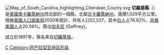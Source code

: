 {{Otheruses|切羅基縣|subject=美國南卡羅萊納州的一個縣|other=同名的縣}}
[[File:Map_of_South_Carolina_highlighting_Cherokee_County.svg|right]]
'''切羅基縣'''（{{lang-en|Cherokee County}}）是[[美國|美國]][[南卡羅萊納州|南卡羅萊納州]]西北部的一個縣，北鄰[[北卡羅萊納州|北卡羅萊納州]]。面積1,029平方公里。根據[[美國人口調查局|美國人口調查局]]2000年統計，共有人口52,537，其中[[白人|白人]]占76.92%、[[非裔美國人|非裔美國人]]占20.56%。縣治[[加夫尼|加夫尼]] (Gaffney)。

成立於1897年，縣名來自[[切羅基族|切羅基族]]。
{{SouthCarolina-stub}}

[[Category:南卡罗来纳州行政区划|C]]
[[Category:阿巴拉契亚地区的县|Category:阿巴拉契亚地区的县]]